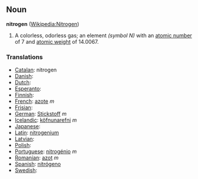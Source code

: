 == Noun ==
'''nitrogen''' ([[en:Nitrogen|Wikipedia:Nitrogen]])

# A colorless, odorless gas; an element ''(symbol N)'' with an [[atomic number]] of 7 and [[atomic weight]] of 14.0067.

===Translations===
*[[Catalan]]: nitrogen
*[[Danish]]: [[]]
*[[Dutch]]: [[]] 
*[[Esperanto]]: [[]]
*[[Finnish]]: [[]]
*[[French]]: [[azote]] ''m''
*[[Frisian]]: [[]]
*[[German]]: [[Stickstoff]] ''m''
*[[Icelandic]]: [[köfnunarefni]] ''m''
*[[Japanese]]: [[]]
*[[Latin]]: [[nitrogenium]]
*[[Latvian]]: [[]]
*[[Polish]]: [[]]
*[[Portuguese]]: [[nitrogénio]] ''m''
*[[Romanian]]: [[azot]] ''m''
*[[Spanish]]: [[nitrógeno]] 
*[[Swedish]]: [[]]